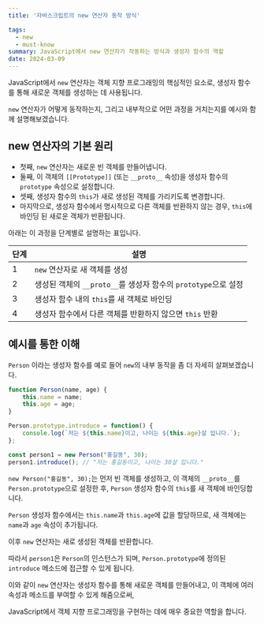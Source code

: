 ```yaml
---
title: '자바스크립트의 new 연산자 동작 방식'

tags:
  - new
  - must-know
summary: JavaScript에서 new 연산자가 작동하는 방식과 생성자 함수의 역할
date: 2024-03-09
---
```


JavaScript에서 `new` 연산자는 객체 지향 프로그래밍의 핵심적인 요소로, 생성자 함수를 통해 새로운 객체를 생성하는 데 사용됩니다. 

`new` 연산자가 어떻게 동작하는지, 그리고 내부적으로 어떤 과정을 거치는지를 예시와 함께 설명해보겠습니다.

## new 연산자의 기본 원리

- 첫째, `new` 연산자는 새로운 빈 객체를 만들어냅니다.
- 둘째, 이 객체의 `[[Prototype]]` (또는 `__proto__` 속성)을 생성자 함수의 `prototype` 속성으로 설정합니다.
- 셋째, 생성자 함수의 `this`가 새로 생성된 객체를 가리키도록 변경합니다.
- 마지막으로, 생성자 함수에서 명시적으로 다른 객체를 반환하지 않는 경우, `this`에 바인딩 된 새로운 객체가 반환됩니다.

아래는 이 과정을 단계별로 설명하는 표입니다.

| 단계 | 설명 |
| --- | --- |
| 1 | `new` 연산자로 새 객체를 생성 |
| 2 | 생성된 객체의 `__proto__`를 생성자 함수의 `prototype`으로 설정 |
| 3 | 생성자 함수 내의 `this`를 새 객체로 바인딩 |
| 4 | 생성자 함수에서 다른 객체를 반환하지 않으면 `this` 반환 |

## 예시를 통한 이해 

`Person` 이라는 생성자 함수를 예로 들어 `new`의 내부 동작을 좀 더 자세히 살펴보겠습니다.

```js:Person.js
function Person(name, age) {
    this.name = name;
    this.age = age;
}

Person.prototype.introduce = function() {
    console.log(`저는 ${this.name}이고, 나이는 ${this.age}살 입니다.`);
};

const person1 = new Person("홍길동", 30);
person1.introduce(); // "저는 홍길동이고, 나이는 30살 입니다."
```

`new Person("홍길동", 30);`는 먼저 빈 객체를 생성하고, 이 객체의 `__proto__`를 `Person.prototype`으로 설정한 후, `Person` 생성자 함수의 `this`를 새 객체에 바인딩합니다. 

`Person` 생성자 함수에서는 `this.name`과 `this.age`에 값을 할당하므로, 새 객체에는 `name`과 `age` 속성이 추가됩니다. 

이후 `new` 연산자는 새로 생성된 객체를 반환합니다. 

따라서 `person1`은 `Person`의 인스턴스가 되며, `Person.prototype`에 정의된 `introduce` 메소드에 접근할 수 있게 됩니다.

이와 같이 `new` 연산자는 생성자 함수를 통해 새로운 객체를 만들어내고, 이 객체에 여러 속성과 메소드를 부여할 수 있게 해줌으로써, 

JavaScript에서 객체 지향 프로그래밍을 구현하는 데에 매우 중요한 역할을 합니다.